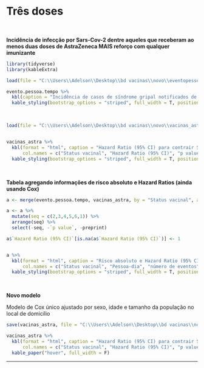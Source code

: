 # Três doses  {-}


<p>&nbsp;</p>

**Incidência de infecção por Sars-Cov-2 dentre aqueles que receberam ao menos duas doses de AstraZeneca MAIS reforço com qualquer imunizante**

```r

library(tidyverse)
library(kableExtra)

load(file = "C:\\Users\\Adelson\\Desktop\\bd vacinas\\novo\\eventopessoatempoAZ.RData")

evento.pessoa.tempo %>%
  kbl(caption = "Incidência de casos de síndrome gripal notificados de acordo com o Status vacinal dos indivíduos que fizeram uso de AstraZeneca nas duas primeiras doses e qualquer outro imunizante como dose de reforço (terceira dose). Estado do Rio de Janeiro, 2021") %>%
  kable_styling(bootstrap_options = "striped", full_width = T, position = "right")


```

<p>&nbsp;</p>

```r

load(file = "C:\\Users\\Adelson\\Desktop\\bd vacinas\\novo\\vacinas_astra_tres.RData")


vacinas_astra %>% 
  kbl(format = "html", caption = "Hazard Ratio (95% CI) para contrair Síndrome Gripal por SarsCov2 no estado do Rio de Janeiro, de acordo com o estado vacinal dos indivíduos imunizados com duas doses de AstraZeneca + dose de reforço por qualquer imunizante entre Janeiro a Novembro de 2021. Valor de referência é não ter tomado nenhuma dose da vacina.", 
      col.names = c("Status vacinal", "Hazard Ratio (95% CI)", "p value")) %>%
  kable_styling(bootstrap_options = "striped", full_width = T, position = "right")
```

<p>&nbsp;</p>

**Tabela agregando informações de risco absoluto e Hazard Ratios (ainda usando Cox)**

```r

a <- merge(evento.pessoa.tempo, vacinas_astra, by = "Status vacinal", all.x = T)

a <- a %>%
  mutate(seq = c(2,3,4,5,6,1)) %>%
  arrange(seq) %>%
  select(-seq, -`p value`, -preprint)

a$`Hazard Ratio (95% CI)`[is.na(a$`Hazard Ratio (95% CI)`)] <- 1


a %>% 
  kbl(format = "html", caption = "Risco absoluto e Hazard Ratio (95% CI) para contrair Síndrome Gripal por SarsCov2 no estado do Rio de Janeiro, de acordo com o estado vacinal dos indivíduos imunizados com duas doses de AstraZeneca + dose de reforço por qualquer imunizante entre Janeiro a Novembro de 2021. Valor de referência é não ter tomado nenhuma dose da vacina.", 
      col.names = c("Status vacinal", "Pessoa-dia", "número de eventos", "incidência", "Hazard Ratio (95% CI)")) %>%
  kable_styling(bootstrap_options = "striped", full_width = T, position = "right")


```


<p>&nbsp;</p>

**Novo modelo**


Modelo de Cox único ajustado por sexo, idade e tamanho da população no local de domicílio

```r

save(vacinas_astra, file = "C:\\Users\\Adelson\\Desktop\\bd vacinas\\novo\\vacinas_astra_tres_todos.RData")

vacinas_astra %>% 
  kbl(format = "html", caption = "Hazard Ratio (95% CI) para contrair Síndrome Gripal por SarsCov2 no estado do Rio de Janeiro, de acordo com o estado vacinal dos indivíduos imunizados com duas doses de AstraZeneca + dose de reforço por qualquer imunizante entre Janeiro a Novembro de 2021. Valor de referência é não ter tomado nenhuma dose da vacina. Modelo de Cox ajustado por sexo, idade e tamanho da população no local de domicílio", 
      col.names = c("Status vacinal", "Hazard Ratio (95% CI)", "p value")) %>% 
  kable_paper("hover", full_width = F)

```



----
